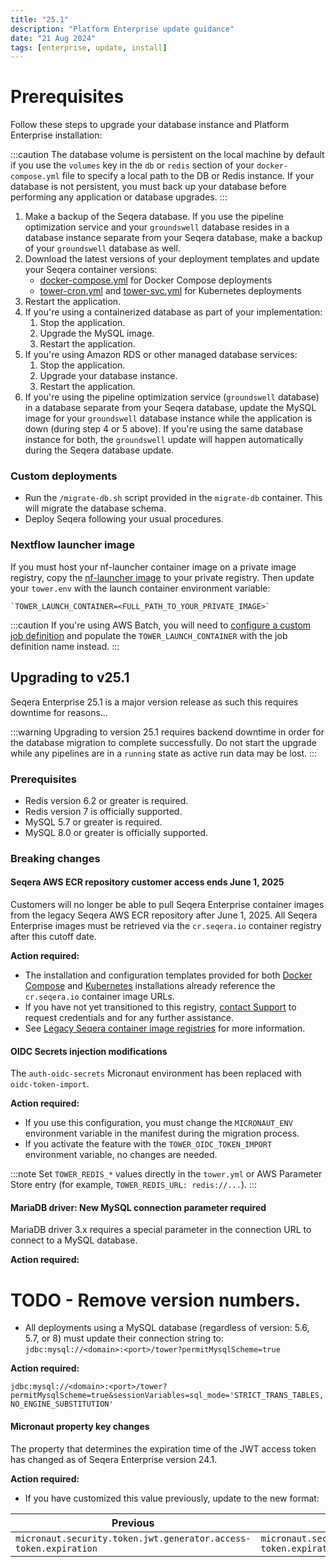 ```yaml
---
title: "25.1"
description: "Platform Enterprise update guidance"
date: "21 Aug 2024"
tags: [enterprise, update, install]
---
```



# Prerequisites

Follow these steps to upgrade your database instance and Platform Enterprise installation:

:::caution
The database volume is persistent on the local machine by default if you use the `volumes` key in the `db` or `redis` section of your `docker-compose.yml` file to specify a local path to the DB or Redis instance. If your database is not persistent, you must back up your database before performing any application or database upgrades.
:::

1. Make a backup of the Seqera database. If you use the pipeline optimization service and your `groundswell` database resides in a database instance separate from your Seqera database, make a backup of your `groundswell` database as well.
1. Download the latest versions of your deployment templates and update your Seqera container versions:
    - [docker-compose.yml](./_templates/docker/docker-compose.yml) for Docker Compose deployments
    - [tower-cron.yml](./_templates/k8s/tower-cron.yml) and [tower-svc.yml](./_templates/k8s/tower-svc.yml) for Kubernetes deployments
1. Restart the application.
1. If you're using a containerized database as part of your implementation:
    1. Stop the application.
    1. Upgrade the MySQL image.
    1. Restart the application.
1. If you're using Amazon RDS or other managed database services:
    1. Stop the application.
    1. Upgrade your database instance.
    1. Restart the application.
1. If you're using the pipeline optimization service (`groundswell` database) in a database separate from your Seqera database, update the MySQL image for your `groundswell` database instance while the application is down (during step 4 or 5 above). If you're using the same database instance for both, the `groundswell` update will happen automatically during the Seqera database update.

### Custom deployments

- Run the `/migrate-db.sh` script provided in the `migrate-db` container. This will migrate the database schema.
- Deploy Seqera following your usual procedures.

### Nextflow launcher image

If you must host your nf-launcher container image on a private image registry, copy the [nf-launcher image](https://quay.io/seqeralabs/nf-launcher:j17-24.04.4) to your private registry. Then update your `tower.env` with the launch container environment variable:

    `TOWER_LAUNCH_CONTAINER=<FULL_PATH_TO_YOUR_PRIVATE_IMAGE>`

:::caution
If you're using AWS Batch, you will need to [configure a custom job definition](./advanced-topics/custom-launch-container.mdx) and populate the `TOWER_LAUNCH_CONTAINER` with the job definition name instead.
:::



## Upgrading to v25.1

Seqera Enterprise 25.1 is a major version release as such this requires downtime for reasons...

:::warning
Upgrading to version 25.1 requires backend downtime in order for the database migration to complete successfully. Do not start the upgrade while any pipelines are in a `running` state as active run data may be lost.
:::

### Prerequisites
- Redis version 6.2 or greater is required.
- Redis version 7 is officially supported.
- MySQL 5.7 or greater is required.
- MySQL 8.0 or greater is officially supported.

### Breaking changes

#### Seqera AWS ECR repository customer access ends June 1, 2025

Customers will no longer be able to pull Seqera Enterprise container images from the legacy Seqera AWS ECR repository after June 1, 2025. All Seqera Enterprise images must be retrieved via the `cr.seqera.io` container registry after this cutoff date.

**Action required:**

- The installation and configuration templates provided for both [Docker Compose](https://docs.seqera.io/platform-enterprise/25.1/enterprise/docker-compose) and [Kubernetes](https://docs.seqera.io/platform-enterprise/25.1/enterprise/kubernetes) installations already reference the `cr.seqera.io` container image URLs.
- If you have not yet transitioned to this registry, [contact Support](https://support.seqera.io) to request credentials and for any further assistance.
- See [Legacy Seqera container image registries](https://docs.seqera.io/platform/25.1/platform-enterprise/advanced-topics/seqera-container-images) for more information.

#### OIDC Secrets injection modifications

The `auth-oidc-secrets` Micronaut environment has been replaced with `oidc-token-import`.

**Action required:**

- If you use this configuration, you must change the `MICRONAUT_ENV` environment variable in the manifest during the migration process.
- If you activate the feature with the `TOWER_OIDC_TOKEN_IMPORT` environment variable, no changes are needed.

:::note
Set `TOWER_REDIS_*` values directly in the `tower.yml` or AWS Parameter Store entry (for example, `TOWER_REDIS_URL: redis://...`).
:::

#### MariaDB driver: New MySQL connection parameter required

MariaDB driver 3.x requires a special parameter in the connection URL to connect to a MySQL database.

**Action required:**

# TODO - Remove version numbers. 
- All deployments using a MySQL database (regardless of version: 5.6, 5.7, or 8) must update their connection string to:  
  `jdbc:mysql://<domain>:<port>/tower?permitMysqlScheme=true`


**Action required:**

  `jdbc:mysql://<domain>:<port>/tower?permitMysqlScheme=true&sessionVariables=sql_mode='STRICT_TRANS_TABLES,NO_ENGINE_SUBSTITUTION'`

#### Micronaut property key changes

The property that determines the expiration time of the JWT access token has changed as of Seqera Enterprise version 24.1.

**Action required:**

- If you have customized this value previously, update to the new format:

| Previous                                                         | New                                                          |
| ---------------------------------------------------------------- | ------------------------------------------------------------ |
| `micronaut.security.token.jwt.generator.access-token.expiration` | `micronaut.security.token.generator.access-token.expiration` |

